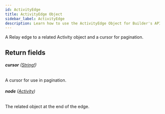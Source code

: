 ```yaml
---
id: ActivityEdge
title: ActivityEdge Object
sidebar_label: ActivityEdge
description: Learn how to use the ActivityEdge Object for Builder's API.
---
```


A Relay edge to a related Activity object and a cursor for pagination.

## Return fields

###### <b>cursor</b> ([String!](/docs/composer/builder/api/schema/scalar/String.mdx))

A cursor for use in pagination.

###### <b>node</b> ([Activity](/docs/composer/builder/api/schema/object/Activity.mdx))

The related object at the end of the edge.

